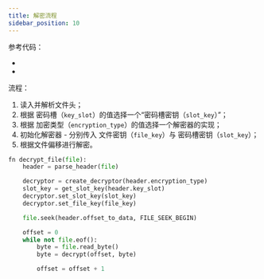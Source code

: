 ```yaml
---
title: 解密流程
sidebar_position: 10
---
```



参考代码：

- <CodeRef at="1dcb48a" file="src/kugou/kgm_decryptor.rs#L67-L99" />
- <CodeRef at="1dcb48a" file="src/kugou/kgm_crypto_factory.rs#L46" />

流程：

1. 读入并解析文件头；
2. 根据 密码槽（`key_slot`）的值选择一个“密码槽密钥（`slot_key`）”；
3. 根据 加密类型（`encryption_type`）的值选择一个解密器的实现；
4. 初始化解密器 - 分别传入 文件密钥（`file_key`）与 密码槽密钥（`slot_key`）；
5. 根据文件偏移进行解密。

```py title="伪代码"
fn decrypt_file(file):
    header = parse_header(file)

    decryptor = create_decryptor(header.encryption_type)
    slot_key = get_slot_key(header.key_slot)
    decryptor.set_slot_key(slot_key)
    decryptor.set_file_key(file_key)

    file.seek(header.offset_to_data, FILE_SEEK_BEGIN)

    offset = 0
    while not file.eof():
        byte = file.read_byte()
        byte = decrypt(offset, byte)

        offset = offset + 1
```
